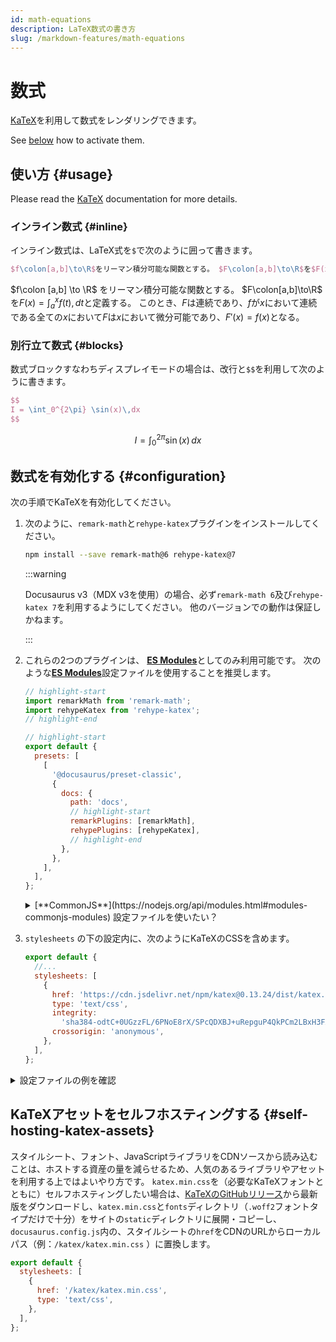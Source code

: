```yaml
---
id: math-equations
description: LaTeX数式の書き方
slug: /markdown-features/math-equations
---
```


# 数式


[KaTeX](https://katex.org)を利用して数式をレンダリングできます。

See [below](#configuration) how to activate them.

## 使い方 {#usage}

Please read the [KaTeX](https://katex.org) documentation for more details.

### インライン数式 {#inline}

インライン数式は、LaTeX式を`$`で次のように囲って書きます。

```latex
$f\colon[a,b]\to\R$をリーマン積分可能な関数とする。 $F\colon[a,b]\to\R$を$F(x)=\int_{a}^{x} f(t)\,dt$と定義する。 このとき、$F$は連続であり、$f$が$x$において連続である全ての$x$において$F$は$x$において微分可能であり、$F'(x)=f(x)$となる。
```

<BrowserWindow>

$f\colon [a,b] \to \R$ をリーマン積分可能な関数とする。 $F\colon[a,b]\to\R$ を$F(x)= \int_{a}^{x} f(t),dt$と定義する。 このとき、$F$は連続であり、$f$が$x$において連続である全ての$x$において$F$は$x$において微分可能であり、$F'(x)=f(x)$となる。

</BrowserWindow>

### 別行立て数式 {#blocks}

数式ブロックすなわちディスプレイモードの場合は、改行と`$$`を利用して次のように書きます。

```latex
$$
I = \int_0^{2\pi} \sin(x)\,dx
$$
```

<BrowserWindow>

$$
I = \int_0^{2\pi} \sin(x)\,dx
$$

</BrowserWindow>

## 数式を有効化する {#configuration}

次の手順でKaTeXを有効化してください。

1.  次のように、`remark-math`と`rehype-katex`プラグインをインストールしてください。

    ```bash npm2yarn
    npm install --save remark-math@6 rehype-katex@7
    ```

    :::warning

    Docusaurus v3（MDX v3を使用）の場合、必ず`remark-math 6`及び`rehype-katex 7`を利用するようにしてください。 他のバージョンでの動作は保証しかねます。

    :::

2.  これらの2つのプラグインは、 [**ES Modules**](https://gist.github.com/sindresorhus/a39789f98801d908bbc7ff3ecc99d99c)としてのみ利用可能です。 次のような[**ES Modules**](https://flaviocopes.com/es-modules/)設定ファイルを使用することを推奨します。

    ```js title="ES module docusaurus.config.js"
    // highlight-start
    import remarkMath from 'remark-math';
    import rehypeKatex from 'rehype-katex';
    // highlight-end

    // highlight-start
    export default {
      presets: [
        [
          '@docusaurus/preset-classic',
          {
            docs: {
              path: 'docs',
              // highlight-start
              remarkPlugins: [remarkMath],
              rehypePlugins: [rehypeKatex],
              // highlight-end
            },
          },
        ],
      ],
    };
    ```


     <details>

    <summary> [**CommonJS**](https://nodejs.org/api/modules.html#modules-commonjs-modules) 設定ファイルを使いたい？ </summary>

         If you decide to use a CommonJS config file, it is possible to load those ES module plugins thanks to dynamic imports and an async config creator function:

    ```js title="CommonJS module docusaurus.config.js"
    // highlight-start
    module.exports = async function createConfigAsync() {
      // highlight-end
      return {
        presets: [
          [
            '@docusaurus/preset-classic',
            {
              docs: {
                path: 'docs',
                // highlight-start
                remarkPlugins: [(await import('remark-math')).default],
                rehypePlugins: [(await import('rehype-katex')).default],
                // highlight-end
              },
            },
          ],
        ],
      };
    };
    ```


     </details>

3.  `stylesheets` の下の設定内に、次のようにKaTeXのCSSを含めます。

    ```js
    export default {
      //...
      stylesheets: [
        {
          href: 'https://cdn.jsdelivr.net/npm/katex@0.13.24/dist/katex.min.css',
          type: 'text/css',
          integrity:
            'sha384-odtC+0UGzzFL/6PNoE8rX/SPcQDXBJ+uRepguP4QkPCm2LBxH3FA3y+fKSiJ+AmM',
          crossorigin: 'anonymous',
        },
      ],
    };
    ```

<details>
<summary>設定ファイルの例を確認</summary>

```js title="docusaurus.config.js"
// highlight-start
import remarkMath from 'remark-math';
import rehypeKatex from 'rehype-katex';
// highlight-end

export default {
  title: 'Docusaurus',
  tagline: 'Build optimized websites quickly, focus on your content',
  presets: [
    [
      '@docusaurus/preset-classic',
      {
        docs: {
          path: 'docs',
          // highlight-start
          remarkPlugins: [remarkMath],
          rehypePlugins: [rehypeKatex],
          // highlight-end
        },
      },
    ],
  ],
  // highlight-start
  stylesheets: [
    {
      href: 'https://cdn.jsdelivr.net/npm/katex@0.13.24/dist/katex.min.css',
      type: 'text/css',
      integrity:
        'sha384-odtC+0UGzzFL/6PNoE8rX/SPcQDXBJ+uRepguP4QkPCm2LBxH3FA3y+fKSiJ+AmM',
      crossorigin: 'anonymous',
    },
  ],
  // highlight-end
};
```

</details>

## KaTeXアセットをセルフホスティングする {#self-hosting-katex-assets}

スタイルシート、フォント、JavaScriptライブラリをCDNソースから読み込むことは、ホストする資産の量を減らせるため、人気のあるライブラリやアセットを利用する上ではよいやり方です。 `katex.min.css`を（必要なKaTeXフォントとともに）セルフホスティングしたい場合は、[KaTeXのGitHubリリース](https://github.com/KaTeX/KaTeX/releases)から最新版をダウンロードし、`katex.min.css`と`fonts`ディレクトリ（`.woff2`フォントタイプだけで十分）をサイトの`static`ディレクトリに展開・コピーし、`docusaurus.config.js`内の、スタイルシートの`href`をCDNのURLからローカルパス（例：`/katex/katex.min.css` ）に置換します。

```js title="docusaurus.config.js"
export default {
  stylesheets: [
    {
      href: '/katex/katex.min.css',
      type: 'text/css',
    },
  ],
};
```
